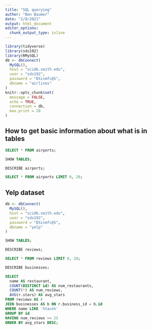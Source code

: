 ```yaml
---
title: "SQL querying"
author: "Ben Baumer"
date: "2/8/2021"
output: html_document
editor_options: 
  chunk_output_type: inline
---
```


```r
library(tidyverse)
library(sds192)
library(RMySQL)
db <- dbConnect(
  MySQL(), 
  host = "scidb.smith.edu", 
  user = "sds192", 
  password = "DSismfc@S", 
  dbname = "airlines"
)
knitr::opts_chunk$set(
  message = FALSE,
  echo = TRUE, 
  connection = db, 
  max.print = 20
)
```

## How to get basic information about what is in tables

```sql
SELECT * FROM airports;
```


```sql
SHOW TABLES;
```

```sql
DESCRIBE airports;
```

```sql
SELECT * FROM airports LIMIT 0, 20;
```

## Yelp dataset

```r
db <- dbConnect(
  MySQL(), 
  host = "scidb.smith.edu", 
  user = "sds192", 
  password = "DSismfc@S", 
  dbname = "yelp"
)
```

```sql
SHOW TABLES;
```

```sql
DESCRIBE reviews;
```

```sql
SELECT * FROM reviews LIMIT 0, 20;
```
```sql
DESCRIBE businesses;
```

```sql
SELECT 
  name AS restaurant, 
  COUNT(DISTINCT id) AS num_restaurants, 
  COUNT(*) AS num_reviews, 
  AVG(r.stars) AS avg_stars
FROM reviews AS r
JOIN businesses AS b ON r.business_id = b.id
WHERE name LIKE '%taco%'
GROUP BY id
HAVING num_reviews >= 25
ORDER BY avg_stars DESC;
```

